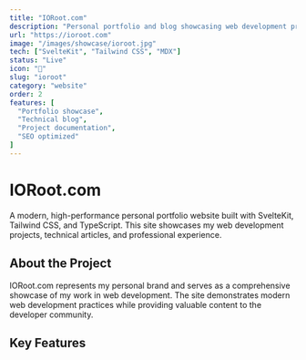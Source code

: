 ```yaml
---
title: "IORoot.com"
description: "Personal portfolio and blog showcasing web development projects and technical articles."
url: "https://ioroot.com"
image: "/images/showcase/ioroot.jpg"
tech: ["SvelteKit", "Tailwind CSS", "MDX"]
status: "Live"
icon: "🚀"
slug: "ioroot"
category: "website"
order: 2
features: [
  "Portfolio showcase",
  "Technical blog",
  "Project documentation",
  "SEO optimized"
]
---
```


# IORoot.com

A modern, high-performance personal portfolio website built with SvelteKit, Tailwind CSS, and TypeScript. This site showcases my web development projects, technical articles, and professional experience.

## About the Project

IORoot.com represents my personal brand and serves as a comprehensive showcase of my work in web development. The site demonstrates modern web development practices while providing valuable content to the developer community.

## Key Features
